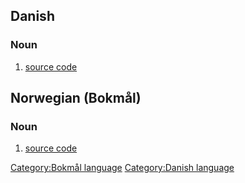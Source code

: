 ==Danish==
===Noun===
# [[source code]]
==Norwegian (Bokmål)==
===Noun===
# [[source code]]

[[Category:Bokmål language]]
[[Category:Danish language]]